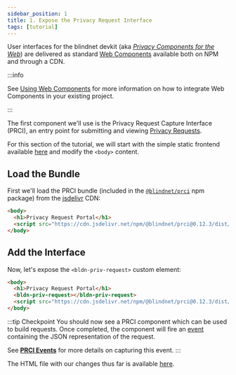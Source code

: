 ```yaml
---
sidebar_position: 1
title: 1. Expose the Privacy Request Interface
tags: [tutorial]
---
```


User interfaces for the blindnet devkit (aka _[Privacy Components for the Web](https://github.com/blindnet-io/privacy-components-web)_) are delivered as standard [Web Components](https://www.webcomponents.org/introduction) available both on NPM and through a CDN.

:::info

See [Using Web Components](/docs/interfaces/install/using-web-components) for more information on how to integrate Web Components in your existing project.

:::

The first component we'll use is the Privacy Request Capture Interface (PRCI), an entry point for submitting and viewing [Privacy Requests](/docs/references/lexicon#privacy-request).

For this section of the tutorial, we will start with the simple static frontend available [here](https://github.com/blindnet-io/devkit-quickstart/blob/main/web/intro-start.html) and modify the `<body>` content.

## Load the Bundle

First we'll load the PRCI bundle (included in the [`@blindnet/prci`](https://www.npmjs.com/package/@blindnet/prci) npm package) from the [jsdelivr](https://www.jsdelivr.com/) CDN:

```html
<body>
  <h1>Privacy Request Portal</h1>
  <script src="https://cdn.jsdelivr.net/npm/@blindnet/prci@0.12.3/dist/index.all.min.js" type="module"></script>
</body>
```

<!--
:::info

Here, we use the `core` module build for performance improvement.

As this build only integrates the _core_ parts of the library, external dependencies like [Lit](https://lit.dev) will only be loaded once, even after we add other privacy components to this same web page.

Your specific context might be different. This is why each Privacy Component for the Web includes different builds and bundles covering any specific needs, as detailed in the [User Interfaces - Install](/docs/interfaces/install) section.

:::
-->

## Add the Interface

Now, let's expose the `<bldn-priv-request>` custom element:

```html
<body>
  <h1>Privacy Request Portal</h1>
  <bldn-priv-request></bldn-priv-request>
  <script src="https://cdn.jsdelivr.net/npm/@blindnet/prci@0.12.3/dist/index.all.min.js" type="module"></script>
</body>
```

:::tip Checkpoint
You should now see a PRCI component which can be used to build requests. Once completed, the component will fire an [event](https://developer.mozilla.org/en-US/docs/Web/Events) containing the JSON representation of the request.

See [**PRCI Events**](/docs/Interfaces/PRCI/Events) for more details on capturing this event.
:::

The HTML file with our changes thus far is available [here](Qhttps://github.com/blindnet-io/devkit-quickstart/blob/main/web/expose-request-interface.html).

<!--
The `bldn-priv-request` custom element supports several attributes and properties to interact with it and configure its behavior.

Here, we only need to use the `computation-base-url` attribute to tell it to use our local PCE instance instead of the central one.

```html
<bldn-priv-request computation-base-url="http://localhost:9000/v0"></bldn-priv-request>
```

:::info Demo

This simple static demo can be tested live on [blindnet-io.github.io](https://blindnet-io.github.io/privacy-components-web/demos/static/).

Code can be found in the [privacy-components-web repository](https://github.com/blindnet-io/privacy-components-web/tree/main/demos/static).

:::

## Check Out our Demo Web App

Need to see a more advanced use case? We got you covered.

:::tip Check it out

See our Demo Web App in action on [blindnet-io.github.io](https://blindnet-io.github.io/privacy-components-web/demos/devkit-simple-tutorial/) and read its code in the [privacy-components-web repository](https://github.com/blindnet-io/privacy-components-web/tree/main/demos/devkit-simple-tutorial).

:::

We keep this project as minimalist as possible for the sake of simplicity. It only uses [lit](https://lit.dev/), with [Carbon Web Components](https://web-components.carbondesignsystem.com/) and the [Vaadin Router](https://hilla.dev/docs/routing/router). The build system has been set up using the [Open WC generator](https://open-wc.org/guides/developing-components/getting-started/) (refer to the README for more information).

You can either directly clone the whole monorepo locally:

```bash
git clone git@github.com:blindnet-io/privacy-components-web.git
cd privacy-components-web/demos/devkit-simple-tutorial/
```

or use [git sparse-checkout](https://git-scm.com/docs/git-sparse-checkout) to only download the project itself:

```bash
mkdir devkit-web-demo
cd devkit-web-demo
git init
git remote add -f origin git@github.com:blindnet-io/privacy-components-web.git
git config core.sparsecheckout true
echo "demos/devkit-simple-tutorial" >> .git/info/sparse-checkout
git pull origin main
```

Then, you'll need to install the project's dependencies using classic yarn (v1) or npm:

```bash
yarn install
# OR
npm install
```

Then, start the development server:

```bash
yarn start
# OR
npm start
```

and open the application in your browser using the given URL.

:::info

The next steps have been already developed in this demo project. You can therefore refer to it whenever in doubt.

:::
-->
